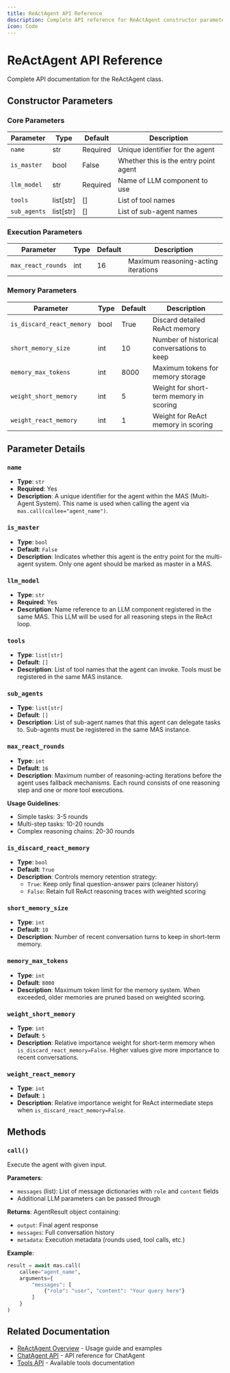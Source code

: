```yaml
---
title: ReActAgent API Reference
description: Complete API reference for ReActAgent constructor parameters and methods
icon: Code
---
```


# ReActAgent API Reference

Complete API documentation for the ReActAgent class.

## Constructor Parameters

### Core Parameters

| Parameter | Type | Default | Description |
|-----------|------|---------|-------------|
| `name` | str | Required | Unique identifier for the agent |
| `is_master` | bool | False | Whether this is the entry point agent |
| `llm_model` | str | Required | Name of LLM component to use |
| `tools` | list[str] | [] | List of tool names |
| `sub_agents` | list[str] | [] | List of sub-agent names |

### Execution Parameters

| Parameter | Type | Default | Description |
|-----------|------|---------|-------------|
| `max_react_rounds` | int | 16 | Maximum reasoning-acting iterations |

### Memory Parameters

| Parameter | Type | Default | Description |
|-----------|------|---------|-------------|
| `is_discard_react_memory` | bool | True | Discard detailed ReAct memory |
| `short_memory_size` | int | 10 | Number of historical conversations to keep |
| `memory_max_tokens` | int | 8000 | Maximum tokens for memory storage |
| `weight_short_memory` | int | 5 | Weight for short-term memory in scoring |
| `weight_react_memory` | int | 1 | Weight for ReAct memory in scoring |

## Parameter Details

### `name`
- **Type**: `str`
- **Required**: Yes
- **Description**: A unique identifier for the agent within the MAS (Multi-Agent System). This name is used when calling the agent via `mas.call(callee="agent_name")`.

### `is_master`
- **Type**: `bool`
- **Default**: `False`
- **Description**: Indicates whether this agent is the entry point for the multi-agent system. Only one agent should be marked as master in a MAS.

### `llm_model`
- **Type**: `str`
- **Required**: Yes
- **Description**: Name reference to an LLM component registered in the same MAS. This LLM will be used for all reasoning steps in the ReAct loop.

### `tools`
- **Type**: `list[str]`
- **Default**: `[]`
- **Description**: List of tool names that the agent can invoke. Tools must be registered in the same MAS instance.

### `sub_agents`
- **Type**: `list[str]`
- **Default**: `[]`
- **Description**: List of sub-agent names that this agent can delegate tasks to. Sub-agents must be registered in the same MAS instance.

### `max_react_rounds`
- **Type**: `int`
- **Default**: `16`
- **Description**: Maximum number of reasoning-acting iterations before the agent uses fallback mechanisms. Each round consists of one reasoning step and one or more tool executions.

**Usage Guidelines**:
- Simple tasks: 3-5 rounds
- Multi-step tasks: 10-20 rounds
- Complex reasoning chains: 20-30 rounds

### `is_discard_react_memory`
- **Type**: `bool`
- **Default**: `True`
- **Description**: Controls memory retention strategy:
  - `True`: Keep only final question-answer pairs (cleaner history)
  - `False`: Retain full ReAct reasoning traces with weighted scoring

### `short_memory_size`
- **Type**: `int`
- **Default**: `10`
- **Description**: Number of recent conversation turns to keep in short-term memory.

### `memory_max_tokens`
- **Type**: `int`
- **Default**: `8000`
- **Description**: Maximum token limit for the memory system. When exceeded, older memories are pruned based on weighted scoring.

### `weight_short_memory`
- **Type**: `int`
- **Default**: `5`
- **Description**: Relative importance weight for short-term memory when `is_discard_react_memory=False`. Higher values give more importance to recent conversations.

### `weight_react_memory`
- **Type**: `int`
- **Default**: `1`
- **Description**: Relative importance weight for ReAct intermediate steps when `is_discard_react_memory=False`.

## Methods

### `call()`

Execute the agent with given input.

**Parameters**:
- `messages` (list): List of message dictionaries with `role` and `content` fields
- Additional LLM parameters can be passed through

**Returns**: AgentResult object containing:
- `output`: Final agent response
- `messages`: Full conversation history
- `metadata`: Execution metadata (rounds used, tool calls, etc.)

**Example**:
```python
result = await mas.call(
    callee="agent_name",
    arguments={
        "messages": [
            {"role": "user", "content": "Your query here"}
        ]
    }
)
```

## Related Documentation

- [ReActAgent Overview](/docs/agents-react) - Usage guide and examples
- [ChatAgent API](/docs/agents-chat) - API reference for ChatAgent
- [Tools API](/docs/tools-function-hub) - Available tools documentation
